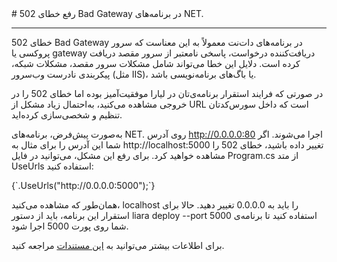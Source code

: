 

<Layout>
<Head>
<title>مستندات رفع خطای Bad Gateway (502) در NET. - لیارا</title>
<meta property="og:title" content="مستندات خدمات رایانش ابری لیارا" />
<meta property="og:description" content="مستندات مربوط به رفع خطای Bad Gateway 502 در پلتفرم دات‌نت در لیارا"  />
<meta property="og:image" content="https://files.liara.ir/liara/logos/liara-poster.jpg" />
</Head>
# رفع خطای 502 Bad Gateway در برنامه‌های NET.
<hr className="mb-2" />

خطای 502 Bad Gateway در برنامه‌های دات‌نت معمولاً به این معناست که سرور پروکسی یا gateway دریافت‌کننده
درخواست، پاسخی نامعتبر از سرور مقصد دریافت کرده است. دلایل این خطا می‌تواند شامل مشکلات سرور مقصد، مشکلات شبکه، پیکربندی نادرست وب‌سرور (مثل IIS)، یا باگ‌های برنامه‌نویسی باشد.
<div className="h-2" />

در صورتی که فرایند استقرار برنامه‌ی‌تان در لیارا موفقیت‌آمیز بوده اما خطای 502 را در خروجی مشاهده می‌کنید، به‌احتمال زیاد مشکل از URL است که داخل سورس‌کدتان تنظیم و شخصی‌سازی کرده‌اید.
<div className="h-2" />

به‌صورت پیش‌فرض، برنامه‌های NET. روی آدرس <Important>http://0.0.0.0:80</Important> اجرا می‌شوند. اگر شما این آدرس را برای مثال به <Important>http://localhost:5000</Important> تغییر داده باشید، خطای 502 را مشاهده خواهید کرد.
برای رفع این مشکل، می‌توانید در فایل <Important>Program.cs</Important> از متد <Important>UseUrls</Important> استفاده کنید:

<div className="h-2" />
<div dir='ltr'>
    <Highlight className="dotnet">
      {`.UseUrls("http://0.0.0.0:5000");`}
    </Highlight>
</div>
<div className="h-2" />

همان‌طور که مشاهده می‌کنید، <Important>localhost</Important> را باید به <Important>0.0.0.0</Important> تغییر دهید. حالا برای استقرار این برنامه، باید از دستور <Important>liara deploy --port 5000</Important> استفاده کنید تا برنامه‌ی شما روی پورت 5000 اجرا شود.
<div className="h-2" />

<Alert variant="success">
<p>
برای اطلاعات بیشتر می‌توانید به <a href="https://stackoverflow.com/a/37349873/6390238" className="text-[#2196f3] ">این مستندات</a> مراجعه کنید.
</p>
</Alert>




</Layout>